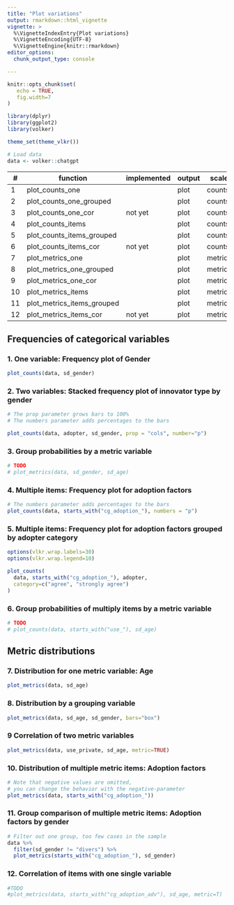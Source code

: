 ```yaml
---
title: "Plot variations"
output: rmarkdown::html_vignette
vignette: >
  %\VignetteIndexEntry{Plot variations}
  %\VignetteEncoding{UTF-8}
  %\VignetteEngine{knitr::rmarkdown}
editor_options: 
  chunk_output_type: console

---
```


```r
knitr::opts_chunk$set(
   echo = TRUE,
   fig.width=7
)

library(dplyr)
library(ggplot2)
library(volker)

theme_set(theme_vlkr())

# Load data
data <- volker::chatgpt

```


| \#     | function                     | implemented | output | scale    | columns  | crossings  |
|--------|------------------------------|-------------|--------|----------|-----------|-------------|
| 1     | plot_counts_one              |             | plot   | counts   | one       |             |
| 2     | plot_counts_one_grouped    |             | plot   | counts   | one       | grouped     |
| 3     | plot_counts_one_cor         | not yet     | plot   | counts   | one       | correlated |
| 4     | plot_counts_items          |             | plot   | counts   | multiple |             |
| 5     | plot_counts_items_grouped  |      | plot   | counts   | multiple | grouped    |
| 6     | plot_counts_items_cor       | not yet     | plot   | counts   | multiple | correlated |
| 7     | plot_metrics_one           |             | plot   | metrics | one       |             |
| 8     | plot_metrics_one_grouped   |             | plot   | metrics | one       | grouped    |
| 9     | plot_metrics_one_cor        |      | plot   | metrics | one       | correlated |
| 10    | plot_metrics_items          |             | plot   | metrics | multiple |             |
| 11    | plot_metrics_items_grouped |             | plot   | metrics | multiple | grouped    |
| 12    | plot_metrics_items_cor      | not yet      | plot   | metrics | multiple | correlated |


## Frequencies of categorical variables

### 1. One variable: Frequency plot of Gender
```r
plot_counts(data, sd_gender)
```

### 2. Two variables: Stacked frequency plot of innovator type by gender
```r
# The prop parameter grows bars to 100%
# The numbers parameter adds percentages to the bars

plot_counts(data, adopter, sd_gender, prop = "cols", number="p")
```

### 3. Group probabilities by a metric variable
```r
# TODO
# plot_metrics(data, sd_gender, sd_age)
```

### 4. Multiple items: Frequency plot for adoption factors
```r
# The numbers parameter adds percentages to the bars
plot_counts(data, starts_with("cg_adoption_"), numbers = "p")
```

### 5. Multiple items: Frequency plot for adoption factors grouped by adopter category
```r

options(vlkr.wrap.labels=30)
options(vlkr.wrap.legend=10)

plot_counts(
  data, starts_with("cg_adoption_"), adopter,
  category=c("agree", "strongly agree")
)

```

### 6. Group probabilities of multiply items by a metric variable
```r
# TODO
# plot_counts(data, starts_with("use_"), sd_age)
```


## Metric distributions

### 7. Distribution for one metric variable: Age
```r
plot_metrics(data, sd_age)
```


### 8. Distribution by a grouping variable
```r
plot_metrics(data, sd_age, sd_gender, bars="box")
```

### 9 Correlation of two metric variables
```r
plot_metrics(data, use_private, sd_age, metric=TRUE)
```

### 10. Distribution of multiple metric items: Adoption factors
```r
# Note that negative values are omitted,
# you can change the behavior with the negative-parameter
plot_metrics(data, starts_with("cg_adoption_"))
```

### 11. Group comparison of multiple metric items: Adoption factors by gender
```r
# Filter out one group, too few cases in the sample
data %>% 
  filter(sd_gender != "divers") %>% 
  plot_metrics(starts_with("cg_adoption_"), sd_gender)
```

### 12. Correlation of items with one single variable

```r
#TODO
#plot_metrics(data, starts_with("cg_adoption_adv"), sd_age, metric=T)
```
